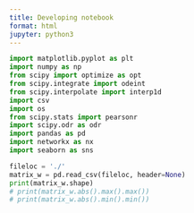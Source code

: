 ```yaml
---
title: Developing notebook
format: html
jupyter: python3
---
```


```python
import matplotlib.pyplot as plt
import numpy as np
from scipy import optimize as opt
from scipy.integrate import odeint
from scipy.interpolate import interp1d
import csv
import os
from scipy.stats import pearsonr
import scipy.odr as odr
import pandas as pd
import networkx as nx
import seaborn as sns
```

```python
fileloc = './'
matrix_w = pd.read_csv(fileloc, header=None)
print(matrix_w.shape)
# print(matrix_w.abs().max().max())
# print(matrix_w.abs().min().min())
```

